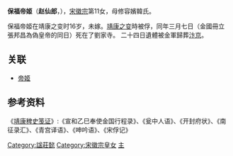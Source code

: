 {{東亞女性歷史人物
| 名稱=保福帝姬
| 身份=[[宋朝|宋朝]]公主
| 畫像=
| 說明=
| 姓名=趙仙郎
| 封爵=帝姬
| 位號=
| 封號=保福帝姬
| 出生年=1112年
| 逝世年=1127年
| 諡號=
| 墳墓=
| 父親=[[宋徽宗|宋徽宗]]
| 同胞兄弟=
| 母親=韓修容
|}}

'''保福帝姬'''（'''赵仙郎'''，{{bd|1112年||1127年||catIdx=Z}}），[[宋徽宗|宋徽宗]]第11女，母修容嬪韓氏。

保福帝姬在靖康之变时16岁，未嫁。[[靖康之变|靖康之变]]時被俘，同年三月七日（金國冊立張邦昌為偽皇帝的同日）死在了劉家寺。 二十四日遺體被金軍歸葬[[汴京|汴京]]。

==关联==
*[[帝姬|帝姬]]

==参考资料==
《[[靖康稗史笺证|靖康稗史笺证]]》:《宣和乙巳奉使金国行程录》、《瓮中人语》、《开封府状》、《南征录汇》、《青宫译语》、《呻吟语》、《宋俘记》

[[Category:諡莊懿|Category:諡莊懿]]
[[Category:宋徽宗皇女|Category:宋徽宗皇女]]
[[Category:靖康之变被俘者|主]]